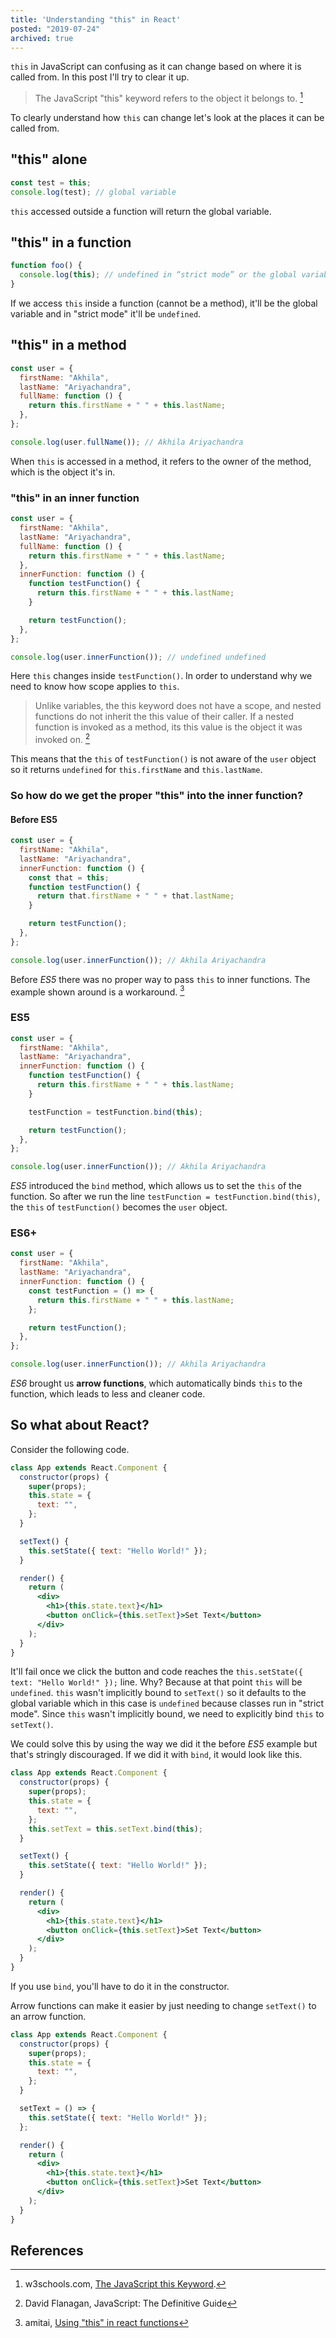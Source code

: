 ```yaml
---
title: 'Understanding "this" in React'
posted: "2019-07-24"
archived: true
---
```


`this` in JavaScript can confusing as it can change based on where it is called from. In this post I'll try to clear it up.

> The JavaScript "this" keyword refers to the object it belongs to. [^1]

To clearly understand how `this` can change let's look at the places it can be called from.

## "this" alone

```javascript
const test = this;
console.log(test); // global variable
```

`this` accessed outside a function will return the global variable.

## "this" in a function

```javascript
function foo() {
  console.log(this); // undefined in “strict mode” or the global variable
}
```

If we access `this` inside a function (cannot be a method), it'll be the global variable and in "strict mode" it'll be `undefined`.

## "this" in a method

```javascript
const user = {
  firstName: "Akhila",
  lastName: "Ariyachandra",
  fullName: function () {
    return this.firstName + " " + this.lastName;
  },
};

console.log(user.fullName()); // Akhila Ariyachandra
```

When `this` is accessed in a method, it refers to the owner of the method, which is the object it's in.

### "this" in an inner function

```javascript
const user = {
  firstName: "Akhila",
  lastName: "Ariyachandra",
  fullName: function () {
    return this.firstName + " " + this.lastName;
  },
  innerFunction: function () {
    function testFunction() {
      return this.firstName + " " + this.lastName;
    }

    return testFunction();
  },
};

console.log(user.innerFunction()); // undefined undefined
```

Here `this` changes inside `testFunction()`. In order to understand why we need to know how scope applies to `this`.

> Unlike variables, the this keyword does not have a scope, and nested functions do not inherit the this value of their caller. If a nested function is invoked as a method, its this value is the object it was invoked on. [^2]

This means that the `this` of `testFunction()` is not aware of the `user` object so it returns `undefined` for `this.firstName` and `this.lastName`.

### So how do we get the proper "this" into the inner function?

#### Before ES5

```javascript
const user = {
  firstName: "Akhila",
  lastName: "Ariyachandra",
  innerFunction: function () {
    const that = this;
    function testFunction() {
      return that.firstName + " " + that.lastName;
    }

    return testFunction();
  },
};

console.log(user.innerFunction()); // Akhila Ariyachandra
```

Before _ES5_ there was no proper way to pass `this` to inner functions. The example shown around is a workaround. [^3]

### ES5

```javascript
const user = {
  firstName: "Akhila",
  lastName: "Ariyachandra",
  innerFunction: function () {
    function testFunction() {
      return this.firstName + " " + this.lastName;
    }

    testFunction = testFunction.bind(this);

    return testFunction();
  },
};

console.log(user.innerFunction()); // Akhila Ariyachandra
```

_ES5_ introduced the `bind` method, which allows us to set the `this` of the function. So after we run the line `testFunction = testFunction.bind(this)`, the `this` of `testFunction()` becomes the `user` object.

### ES6+

```javascript
const user = {
  firstName: "Akhila",
  lastName: "Ariyachandra",
  innerFunction: function () {
    const testFunction = () => {
      return this.firstName + " " + this.lastName;
    };

    return testFunction();
  },
};

console.log(user.innerFunction()); // Akhila Ariyachandra
```

_ES6_ brought us **arrow functions**, which automatically binds `this` to the function, which leads to less and cleaner code.

## So what about React?

Consider the following code.

```jsx
class App extends React.Component {
  constructor(props) {
    super(props);
    this.state = {
      text: "",
    };
  }

  setText() {
    this.setState({ text: "Hello World!" });
  }

  render() {
    return (
      <div>
        <h1>{this.state.text}</h1>
        <button onClick={this.setText}>Set Text</button>
      </div>
    );
  }
}
```

It'll fail once we click the button and code reaches the `this.setState({ text: "Hello World!" });` line. Why? Because at that point `this` will be `undefined`. `this` wasn't implicitly bound to `setText()` so it defaults to the global variable which in this case is `undefined` because classes run in "strict mode". Since `this` wasn't implicitly bound, we need to explicitly bind `this` to `setText()`.

We could solve this by using the way we did it the before _ES5_ example but that's stringly discouraged. If we did it with `bind`, it would look like this.

```jsx
class App extends React.Component {
  constructor(props) {
    super(props);
    this.state = {
      text: "",
    };
    this.setText = this.setText.bind(this);
  }

  setText() {
    this.setState({ text: "Hello World!" });
  }

  render() {
    return (
      <div>
        <h1>{this.state.text}</h1>
        <button onClick={this.setText}>Set Text</button>
      </div>
    );
  }
}
```

If you use `bind`, you'll have to do it in the constructor.

Arrow functions can make it easier by just needing to change `setText()` to an arrow function.

```jsx
class App extends React.Component {
  constructor(props) {
    super(props);
    this.state = {
      text: "",
    };
  }

  setText = () => {
    this.setState({ text: "Hello World!" });
  };

  render() {
    return (
      <div>
        <h1>{this.state.text}</h1>
        <button onClick={this.setText}>Set Text</button>
      </div>
    );
  }
}
```

## References

[^1]: w3schools.com, [The JavaScript this Keyword](https://www.w3schools.com/js/js_this.asp).

[^2]: David Flanagan, JavaScript: The Definitive Guide

[^3]: amitai, [Using "this" in react functions](https://gist.github.com/amitai10/adb66d6faa714e8c3cdb94946bb98356)
